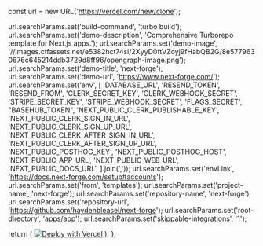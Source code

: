   const url = new URL('https://vercel.com/new/clone');

  url.searchParams.set('build-command', 'turbo build');
  url.searchParams.set('demo-description', 'Comprehensive Turborepo template for Next.js apps.');
  url.searchParams.set('demo-image', '//images.ctfassets.net/e5382hct74si/2XyyD0ftVZoyj9fHabQB2G/8e5779630676c645214ddb3729d8ff96/opengraph-image.png');
  url.searchParams.set('demo-title', 'next-forge');
  url.searchParams.set('demo-url', 'https://www.next-forge.com/');
  url.searchParams.set('env', [
    'DATABASE_URL',
    'RESEND_TOKEN',
    'RESEND_FROM',
    'CLERK_SECRET_KEY',
    'CLERK_WEBHOOK_SECRET',
    'STRIPE_SECRET_KEY',
    'STRIPE_WEBHOOK_SECRET',
    'FLAGS_SECRET',
    "BASEHUB_TOKEN",
    'NEXT_PUBLIC_CLERK_PUBLISHABLE_KEY',
    'NEXT_PUBLIC_CLERK_SIGN_IN_URL',
    'NEXT_PUBLIC_CLERK_SIGN_UP_URL',
    'NEXT_PUBLIC_CLERK_AFTER_SIGN_IN_URL',
    'NEXT_PUBLIC_CLERK_AFTER_SIGN_UP_URL',
    'NEXT_PUBLIC_POSTHOG_KEY',
    'NEXT_PUBLIC_POSTHOG_HOST',
    'NEXT_PUBLIC_APP_URL',
    'NEXT_PUBLIC_WEB_URL',
    'NEXT_PUBLIC_DOCS_URL',
  ].join(','));
  url.searchParams.set('envLink', 'https://docs.next-forge.com/setup#accounts');
  url.searchParams.set('from', 'templates');
  url.searchParams.set('project-name', 'next-forge');
  url.searchParams.set('repository-name', 'next-forge');
  url.searchParams.set('repository-url', 'https://github.com/haydenbleasel/next-forge');
  url.searchParams.set('root-directory', 'apps/app');
  url.searchParams.set('skippable-integrations', '1');

  return (
    <a href={url.toString()}>
      <img src="https://vercel.com/button" alt="Deploy with Vercel" />
    </a>
  );
};
